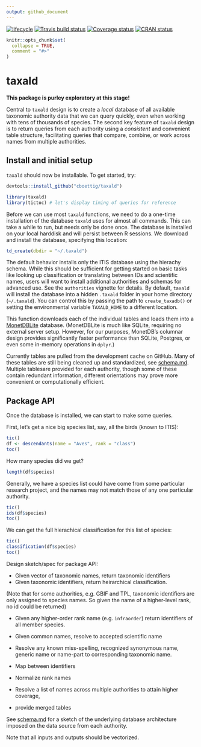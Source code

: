 ```yaml
---
output: github_document
---
```


[![lifecycle](https://img.shields.io/badge/lifecycle-experimental-orange.svg)](https://www.tidyverse.org/lifecycle/#experimental)
[![Travis build status](https://travis-ci.org/cboettig/taxald.svg?branch=master)](https://travis-ci.org/cboettig/taxald)
[![Coverage status](https://codecov.io/gh/cboettig/taxald/branch/master/graph/badge.svg)](https://codecov.io/github/cboettig/taxald?branch=master)
[![CRAN status](https://www.r-pkg.org/badges/version/taxald)](https://cran.r-project.org/package=taxald)


<!-- README.md is generated from README.Rmd. Please edit that file -->

```r
knitr::opts_chunk$set(
  collapse = TRUE,
  comment = "#>"
)
```
# taxald

**This package is purley exploratory at this stage!**

Central to `taxald` design is to create a *local* database of all available taxonomic authority data that we can query quickly, even when working with tens of thousands of species. The second key feature of `taxald` design is to return queries from each authority using a *consistent* and convenient table structure, facilitating queries that compare, combine, or work across names from multiple authorities.  

## Install and initial setup

`taxald` should now be installable.  To get started, try:

```r
devtools::install_github("cboettig/taxald")
```

```r
library(taxald)
library(tictoc) # let's display timing of queries for reference
```

Before we can use most `taxald` functions, we need to do a one-time installation of the database `taxald` uses for almost all commands.  This can take a while to run, but needs only be done once.  The database is installed on your local harddisk and will persist between R sessions.  We download and install the database, specifying this location:

```r
td_create(dbdir = "~/.taxald")
```

The default behavior installs only the ITIS database using the hierachy schema.  While this should be sufficient for getting started on basic tasks like looking up classification or translating between IDs and scientific names, users will want to install additional authorities and schemas for advanced use. See the `authorities` vignette for details.  By default, `taxald` will install the database into a hidden `.taxald` folder in your home directory (`~/.taxald`).  You can control this by passing the path to `create_taxadb()` or setting the environmental variable `TAXALD_HOME` to a different location.  

This function downloads each of the individual tables and loads them into a [MonetDBLite](https://www.monetdb.org) database.  (MonetDBLite is much like SQLite, requiring no external server setup.  However, for our purposes, MonetDB's columnar design provides significantly faster performance than SQLite, Postgres, or even some in-memory operations in `dplyr`.)  

Currently tables are pulled from the development cache on GitHub. Many of these tables are still being cleaned up and standardized, see [schema.md](schema.md).  Multiple tablesare provided for each authority, though some of these contain redundant information, different orientations may prove more convenient or computationally efficient.  



## Package API

Once the database is installed, we can start to make some queries. 

First, let's get a nice big species list, say, all the birds (known to ITIS):

```r
tic()
df <- descendants(name = "Aves", rank = "class")
toc()
```

How many species did we get?

```r
length(df$species)
```

Generally, we have a species list could have come from some particular research project, and the names may not match those of any one particular authority.

```r
tic()
ids(df$species)
toc()
```


We can get the full hierachical classification for this list of species:  

```r
tic()
classification(df$species)
toc()
```

Design sketch/spec for package API:

- Given vector of taxonomic names, return taxonomic identifiers
- Given taxonomic identifiers, return heirarchical classification.  

(Note that for some authorities, e.g. GBIF and TPL, taxonomic identifiers are only assigned to species names.  So given the name of a higher-level rank, no id could be returned)

- Given any higher-order rank name (e.g. `infraorder`) return identifiers of all member species.

- Given common names, resolve to accepted scientific name

- Resolve any known miss-spelling, recognized synonymous name, generic name or name-part to corresponding taxonomic name.

- Map between identifiers

- Normalize rank names

- Resolve a list of names across multiple authorities to attain higher coverage, 
- provide merged tables


See [schema.md](schema.md) for a sketch of the underlying database architecture imposed on the data source from each authority. 

Note that all inputs and outputs should be vectorized.  
